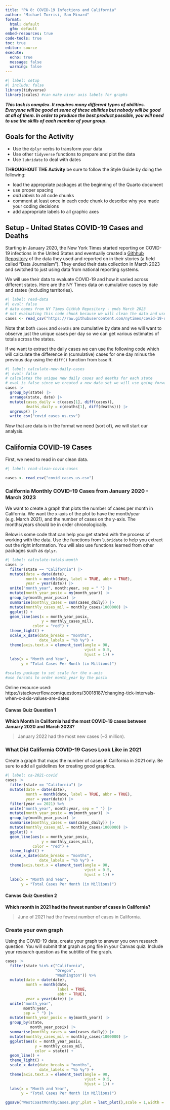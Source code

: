```yaml
---
title: "PA 8: COVID-19 Infections and California"
author: "Michael Torrisi, Sam Minard"
format: 
  html: default
  gfm: default
embed-resources: true
code-tools: true
toc: true
editor: source
execute: 
  echo: true
  message: false
  warning: false
---
```


```r
#| label: setup
#| include: false
library(tidyverse)
library(scales) #can make nicer axis labels for graphs
```


***This task is complex. It requires many different types of abilities. Everyone will be good at some of these abilities but nobody will be good at all of them. In order to produce the best product possible, you will need to use the skills of each member of your group.***

<!-- The person who **had** the most relaxing Spring Break starts as the Developer (typing and listening to instructions from the Coder)!  -->


## Goals for the Activity  

- Use the `dplyr` verbs to transform your data  
- Use other `tidyverse` functions to prepare and plot the data  
- Use `lubridate` to deal with dates  


**THROUGHOUT THE Activity** be sure to follow the Style Guide by doing the following:  

- load the appropriate packages at the beginning of the Quarto document  
- use proper spacing  
- *add labels* to all code chunks  
- comment at least once in each code chunk to describe why you made your coding decisions  
- add appropriate labels to all graphic axes  



## Setup - United States COVID-19 Cases and Deaths
Starting in January 2020, the New York Times started reporting on COVID-19 infections in the United States and eventually created a [Githhub Repository](https://github.com/nytimes/covid-19-data/) of the data they used and reported on in their stories (a field called "Data Journalism"). They ended their data collection in March 2023 and switched to just using data from national reporting systems. 

We will use their data to evaluate COVID-19 and how it varied across different states. Here are the NY Times data on cumulative cases by date and states (including territories).
```r
#| label: read-data
#| eval: false
# data comes from NY Times GitHub Repository - ends March 2023
# not evaluating this code chunk because we will clean the data and use the clean data set
cases <- read_csv("https://raw.githubusercontent.com/nytimes/covid-19-data/master/us-states.csv")
```

Note that both `cases` and `deaths` are cumulative by date and we will want to observe just the unique cases per day so we can get various estimates of totals across the states.  

If we want to extract the daily cases we can use the following code which will calculate the difference in (cumulative) cases for one day minus the previous day using the `diff()` function from `base` R.  

```r
#| label: calculate-new-daily-cases
#| eval: false
# calculates the unique new daily cases and deaths for each state
# eval is false since we created a new data set we will use going forward
cases |> 
  group_by(state) |> 
  arrange(state, date) |> 
  mutate(cases_daily = c(cases[1], diff(cases)),
         deaths_daily = c(deaths[1], diff(deaths))) |> 
  ungroup() |> 
  write_csv("covid_cases_us.csv")
```

Now that are data is in the format we need (sort of), we will start our analysis.  

## California COVID-19 Cases

First, we need to read in our clean data.

```r
#| label: read-clean-covid-cases

cases <- read_csv("covid_cases_us.csv")
```



### California Monthly COVID-19 Cases from January 2020 - March 2023

We want to create a graph that plots the number of cases per month in California.  We want the x-axis of the plot to have the month/year (e.g. March 2021), and the number of cases on the y-axis. The months/years should be in order chronologically.

Below is some code that can help you get started with the process of working with the data. Use the functions from `lubridate` to help you extract out the right information. You will also use functions learned from other packages such as `dplyr`. 

```r
#| label: calculate-totals-month
cases |> 
  filter(state == "California") |> 
  mutate(date = date(date),
         month = month(date, label = TRUE, abbr = TRUE),
         year = year(date)) |> 
  unite("month_year", month:year, sep = " ") |> 
  mutate(month_year_posix = my(month_year)) |> 
  group_by(month_year_posix) |> 
  summarise(monthly_cases = sum(cases_daily)) |> 
  mutate(monthly_cases_mil = monthly_cases/1000000) |> 
  ggplot() +
  geom_line(aes(x = month_year_posix,
                y = monthly_cases_mil),
            color = "red") +
  theme_light() +
  scale_x_date(date_breaks = "months",
               date_labels = "%b %y") +
  theme(axis.text.x = element_text(angle = 90,
                                   vjust = 0.5,
                                   hjust = 1)) +
  labs(x = "Month and Year",
       y = "Total Cases Per Month (in Millions)") 

#scales package to set scale for the x-axis
#use forcats to order month_year by the posix
```

Online resource used: https://stackoverflow.com/questions/30018187/changing-tick-intervals-when-x-axis-values-are-dates

#### Canvas Quiz Question 1

**Which Month in California had the most COVID-19 cases between January 2020 and March 2023?**

>January 2022 had the most new cases (~3 million). 


<!-- Swap roles -- Developer becomes Coder, Coder becomes Developer! -->


### What Did California COVID-19 Cases Look Like in  2021

Create a graph that maps the number of cases in California in 2021 only. Be sure to add all guidelines for creating good graphics. 


```r
#| label: ca-2021-covid
cases |> 
  filter(state == "California") |> 
  mutate(date = date(date),
         month = month(date, label = TRUE, abbr = TRUE),
         year = year(date)) |> 
  filter(year == 2021) %>% 
  unite("month_year", month:year, sep = " ") |> 
  mutate(month_year_posix = my(month_year)) |> 
  group_by(month_year_posix) |> 
  summarise(monthly_cases = sum(cases_daily)) |> 
  mutate(monthly_cases_mil = monthly_cases/1000000) |> 
  ggplot() +
  geom_line(aes(x = month_year_posix,
                y = monthly_cases_mil),
            color = "red") +
  theme_light() +
  scale_x_date(date_breaks = "months",
               date_labels = "%b %y") +
  theme(axis.text.x = element_text(angle = 90,
                                   vjust = 0.5,
                                   hjust = 1)) +
  labs(x = "Month and Year",
       y = "Total Cases Per Month (in Millions)") 
```


#### Canvas Quiz Question 2

**Which month in 2021 had the fewest number of cases in California?**

> June of 2021 had the fewest number of cases in California.

<!-- Swap roles -- Developer becomes Coder, Coder becomes Developer! -->


### Create your own graph

Using the COVID-19 data, create your graph to answer you own research question. You will submit that graph as png file in your Canvas quiz. Include your research question as the subtitle of the graph.


```r
cases |> 
  filter(state %in% c("California",
                      "Oregon",
                      "Washington")) %>% 
  mutate(date = date(date),
         month = month(date, 
                       label = TRUE,
                       abbr = TRUE),
         year = year(date)) |> 
  unite("month_year", 
        month:year,
        sep = " ") |> 
  mutate(month_year_posix = my(month_year)) |> 
  group_by(state, 
           month_year_posix) |> 
  summarise(monthly_cases = sum(cases_daily)) |> 
  mutate(monthly_cases_mil = monthly_cases/1000000) |> 
  ggplot(aes(x = month_year_posix,
             y = monthly_cases_mil,
             color = state)) +
  geom_line() +
  theme_light() +
  scale_x_date(date_breaks = "months",
               date_labels = "%b %y") +
  theme(axis.text.x = element_text(angle = 90,
                                   vjust = 0.5,
                                   hjust = 1)) +
  labs(x = "Month and Year",
       y = "Total Cases Per Month (in Millions)") 
```
```r
ggsave("WestCoastMonthyCases.png",plot = last_plot(),scale = 1,width = 12,height = 8.5,units = c("in"))
```

